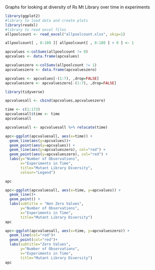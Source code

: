 Graphs for looking at diversity of Rs Mt Library over time in experiments


```r
library(ggplot2)
#library to load data and create plots
library(readxl)
#library to read excel files
allpoolcount <- read_excel("allpoolcount.xlsx", skip=1)
```

```r
allpoolcount[ , 8:180 ][ allpoolcount[ , 8:180 ] > 0 ] <- 1
```

```r
apcvalues <-colSums(allpoolcount != 0)
apcvalues <- data.frame(apcvalues)
```

```r
apcvalueszero <-colSums(allpoolcount != 1)
apcvalueszero <- data.frame(apcvalueszero)
```

```r
apcvalues <- apcvalues[-(1:7), ,drop=FALSE]
apcvalueszero <- apcvalueszero[-(1:7), ,drop=FALSE]
```

```r
library(tidyverse)
```

```r
apcvaluesall <- cbind(apcvalues,apcvalueszero)
```

```r
time <- c(1:173)
apcvaluesall$time <- time
apcvaluesall
```

```r
apcvaluesall <- apcvaluesall %>% relocate(time)
```

```r
apc<-ggplot(apcvaluesall, aes(x=time)) +
  geom_line(aes(y=apcvalues))+
  geom_point(aes(y=apcvalues)) +
  geom_line(aes(y=apcvalueszero), col="red") +
  geom_point(aes(y=apcvalueszero), col="red") +
  labs(y="Number of Observations", 
       x="Experiments in Time", 
       title="Mutant Library Diversity",
       colour="Legend")

apc
```

```r
apc<-ggplot(apcvaluesall, aes(x=time, y=apcvalues)) +
  geom_line()+
  geom_point() +
  labs(subtitle = "Non Zero Values",
       y="Number of Observations", 
       x="Experiments in Time", 
       title="Mutant Library Diversity")
apc
```

```r
apc<-ggplot(apcvaluesall, aes(x=time, y=apcvalueszero)) +
  geom_line(col="red")+
  geom_point(col="red")+
  labs(subtitle="Zero Values",
       y="Number of Observations", 
       x="Experiments in Time", 
       title="Mutant Library Diversity")
apc
```

